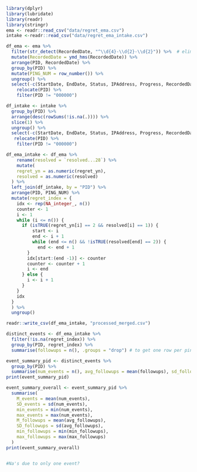 ```r
library(dplyr)
library(lubridate)
library(readr)
library(stringr)
ema <- readr::read_csv("data/regret_ema.csv")
intake <-readr::read_csv("data/regret_ema_intake.csv")
```

```r
df_ema <- ema %>%
  filter(str_detect(RecordedDate, "^\\d{4}-\\d{2}-\\d{2}")) %>%  # eliminate junk rows.. lmk if you want me to move away from regex
  mutate(RecordedDate = ymd_hms(RecordedDate)) %>%
  arrange(PID, RecordedDate) %>%
  group_by(PID) %>%
  mutate(PING_NUM = row_number()) %>%
  ungroup() %>%
  select(-c(StartDate, EndDate, Status, IPAddress, Progress, RecordedDate, ResponseId, RecipientLastName, RecipientFirstName, RecipientEmail, LocationLatitude, LocationLongitude, DistributionChannel, ExternalReference, `Duration (in seconds)`, Finished, UserLanguage)) %>%
    relocate(PID) %>%
    filter(PID != "000000")
```

```r
df_intake <- intake %>%
  group_by(PID) %>%
  arrange(desc(rowSums(!is.na(.)))) %>%
  slice(1) %>%
  ungroup() %>%
  select(-c(StartDate, EndDate, Status, IPAddress, Progress, RecordedDate, ResponseId, RecipientLastName, RecipientFirstName, RecipientEmail, LocationLatitude, LocationLongitude, DistributionChannel, ExternalReference, `Duration (in seconds)`, Finished, UserLanguage)) %>%
   relocate(PID) %>%
    filter(PID != "000000")
```

```r
df_ema_intake <- df_ema %>%
    rename(resolved = `resolved...28`) %>%
    mutate(
    regret_yn = as.numeric(regret_yn),
    resolved = as.numeric(resolved)
  ) %>%
  left_join(df_intake, by = "PID") %>%
  arrange(PID, PING_NUM) %>%
  mutate(regret_index = {
    idx <- rep(NA_integer_, n())
    counter <- 1
    i <- 1
    while (i <= n()) {
      if (isTRUE(regret_yn[i] == 2 && resolved[i] == 1)) {
          start <- i
          end <- i + 1
          while (end <= n() && !isTRUE(resolved[end] == 2)) {
            end <- end + 1
        }
        idx[start:(end -1)] <- counter
        counter <- counter + 1
        i <- end
      } else {
        i <- i + 1
      }
    }
    idx
  }
  ) %>%
  ungroup()

readr::write_csv(df_ema_intake, "processed_merged.csv")
```

```r
distinct_events <- df_ema_intake %>%
  filter(!is.na(regret_index)) %>%
  group_by(PID, regret_index) %>%
  summarise(followups = n(), .groups = "drop") # to get one row per ping

event_summary_pid <- distinct_events %>%
  group_by(PID) %>% 
  summarise(num_events = n(), avg_followups = mean(followups), sd_followups = sd(followups), min_followups = min(followups), max_followups = max(followups))
print(event_summary_pid)

event_summary_overall <- event_summary_pid %>%
  summarise(
    M_events = mean(num_events),
    SD_events = sd(num_events),
    min_events = min(num_events),
    max_events = max(num_events),
    M_followups = mean(avg_followups),
    SD_followups = sd(avg_followups),
    min_followups = min(min_followups),
    max_followups = max(max_followups)
  )
print(event_summary_overall)


#Na's due to only one event? 
```
